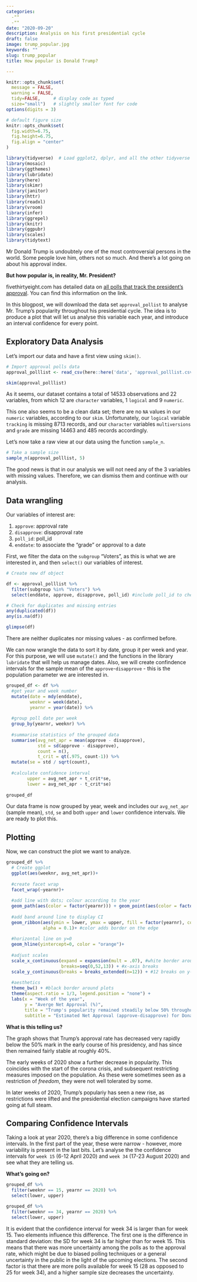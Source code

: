 ```yaml
---
categories:
  -""
  -""
date: "2020-09-20"
description: Analysis on his first presidential cycle
draft: false
image: trump_popular.jpg
keywords: ""
slug: trump_popular
title: How popular is Donald Trump?

---
```


```r
knitr::opts_chunk$set(
  message = FALSE, 
  warning = FALSE, 
  tidy=FALSE,     # display code as typed
  size="small")   # slightly smaller font for code
options(digits = 3)

# default figure size
knitr::opts_chunk$set(
  fig.width=6.75, 
  fig.height=6.75,
  fig.align = "center"
)
```


```r
library(tidyverse)  # Load ggplot2, dplyr, and all the other tidyverse packages
library(mosaic)
library(ggthemes)
library(lubridate)
library(here)
library(skimr)
library(janitor)
library(httr)
library(readxl)
library(vroom)
library(infer)
library(ggrepel)
library(knitr)
library(ggpubr)
library(scales)
library(tidytext)
```


Mr Donald Trump is undoubtely one of the most controversial persons in the world. Some people love him, others not so much. And there's a lot going on about his approval index. 

**But how popular is, in reality, Mr. President?**

fivethirtyeight.com has detailed data on [all polls that track the president's approval ](https://projects.fivethirtyeight.com/trump-approval-ratings). You can find this information on the link.

In this blogpost, we will download the data set `approval_pollist` to analyse Mr. Trump's popularity throughout his presidential cycle. The idea is to produce a plot that will let us analyse this variable each year, and introduce an interval confidence for every point.

## Exploratory Data Analysis

Let's import our data and have a first view using `skim()`.

```r
# Import approval polls data
approval_polllist <- read_csv(here::here('data', 'approval_polllist.csv'))

skim(approval_polllist)

```


As it seems, our dataset contains a total of 14533 observations and 22 variables, from which 12 are `character` variables, 1 `logical` and 9 `numeric`.

This one also seems to be a clean data set; there are no `NA` values in our `numeric` variables, according to our `skim`. Unfortunately, our `logical` variable `tracking` is missing 8713 records, and our `character` variables `multiversions` and `grade` are missing 14463 and 485 records accordingly.

Let's now take a raw view at our data using the function `sample_n`.

```r

# Take a sample size
sample_n(approval_polllist, 5)

```

The good news is that in our analysis we will not need any of the 3 variables with missing values. Therefore, we can dismiss them and continue with our analysis.

## Data wrangling

Our variables of interest are:

1. `approve`: approval rate
2. `disapprove`: disapproval rate
3. `poll_id`: poll_id
4. `enddate`: to associate the "grade" or approval to a date

First, we filter the data on the `subgroup` "Voters", as this is what we are interested in, and then `select()` our variables of interest.

```r

# Create new df object

df <- approval_polllist %>% 
  filter(subgroup %in% "Voters") %>% 
  select(enddate, approve, disapprove, poll_id) #include poll_id to check for duplicate polls

# Check for duplicates and missing entries
any(duplicated(df))
any(is.na(df))

glimpse(df)
```

There are neither duplicates nor missing values - as confirmed before. 

We can now wrangle the data to sort it by date, group it per week and year. For this purpose, we will use `mutate()` and the functions in the library `lubridate` that will help us manage dates. Also, we will create confindence intervals for the sample mean of the `approve`-`disapprove` - this is the population parameter we are interested in.

```r
grouped_df <- df %>% 
  #get year and week number
  mutate(date = mdy(enddate), 
         weeknr = week(date), 
         yearnr = year(date)) %>%
  
  #group poll date per week
  group_by(yearnr, weeknr) %>%
  
  #summarise statistics of the grouped data
  summarise(avg_net_apr = mean(approve - disapprove), 
            std = sd(approve - disapprove), 
            count = n(), 
            t_crit = qt(.975, count-1)) %>% 
  mutate(se = std / sqrt(count),
  
  #calculate confidence interval
        upper = avg_net_apr + t_crit*se,
        lower = avg_net_apr - t_crit*se) 
  
grouped_df
```
Our data frame is now grouped by year, week and includes our `avg_net_apr` (sample mean), `std`, `se` and both `upper` and `lower` confidence intervals. We are ready to plot this.

## Plotting

Now, we can construct the plot we want to analyze.

```r
grouped_df %>%
  # Create ggplot
  ggplot(aes(weeknr, avg_net_apr))+
  
  #create facet wrap 
  facet_wrap(~yearnr)+
  
  #add line with dots; colour according to the year
  geom_path(aes(color = factor(yearnr))) + geom_point(aes(color = factor(yearnr)), size = 0.85) +
  
  #add band around line to display CI
  geom_ribbon(aes(ymin = lower, ymax = upper, fill = factor(yearnr), color = factor(yearnr)),
              alpha = 0.1)+ #color adds border on the edge
  
  #horizontal line on y=0
  geom_hline(yintercept=0, color = "orange")+
  
  #adjust scales
  scale_x_continuous(expand = expansion(mult = .07), #white border around line plots
                     breaks=seq(0,52,13)) + #x-axis breaks
  scale_y_continuous(breaks = breaks_extended(n=12)) + #12 breaks on y-axis
  
  #aesthetics
  theme_bw() + #black border around plots
  theme(aspect.ratio = 1/3, legend.position = "none") + 
  labs(x = "Week of the year", 
       y = "Averge Net Approval (%)", 
       title = "Trump's popularity remained steadily below 50% throughout his term", 
       subtitle = "Estimated Net Approval (approve-disapprove) for Donald Trump")
```

**What is this telling us?**

The graph shows that Trump's approval rate has decreased very rapidly below the 50% mark in the early course of his presidency, and has since then remained fairly stable at roughly 40%. 

The early weeks of 2020 show a further decrease in popularity. This coincides with the start of the corona crisis, and subsequent restricting measures imposed on the population. As these were sometimes seen as a restriction of *freedom*, they were not well tolerated by some. 

In later weeks of 2020, Trump's populariy has seen a new rise, as restrictions were lifted and the presidential election campaigns have started going at full steam.

## Comparing Confidence Intervals

Taking a look at year 2020, there's a big difference in some confidence intervals. In the first part of the year, these were narrow - however, more variability is present in the last bits. Let's analyse the the confidence intervals for `week 15` (6-12 April 2020) and `week 34` (17-23 August 2020) and see what they are telling us.

**What's going on?**

```r
grouped_df %>% 
  filter(weeknr == 15, yearnr == 2020) %>% 
  select(lower, upper)

grouped_df %>% 
  filter(weeknr == 34, yearnr == 2020) %>% 
  select(lower, upper)
```

It is evident that the confidence interval for week 34 is larger than for week 15. Two elements influence this difference. The first one is the difference in standard deviation: the SD for week 34 is far higher than for week 15. This means that there was more uncertainty among the polls as to the approval rate, which might be due to biased polling techniques or a general uncertainty in the public in the light of the upcoming elections. The second factor is that there are more polls available for week 15 (28 as opposed to 25 for week 34), and a higher sample size decreases the uncertainty.

